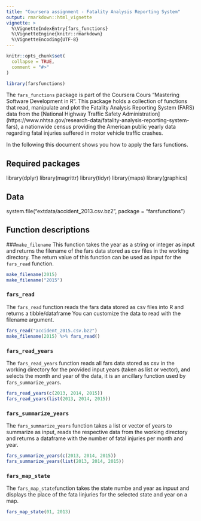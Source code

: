```yaml
---
title: "Coursera assignment - Fatality Analysis Reporting System"
output: rmarkdown::html_vignette
vignette: >
  %\VignetteIndexEntry{fars_functions}
  %\VignetteEngine{knitr::rmarkdown}
  %\VignetteEncoding{UTF-8}
---
```


```r
knitr::opts_chunk$set(
  collapse = TRUE,
  comment = "#>"
)
```

```r
library(farsfunctions)
```


The `fars_functions` package is part of the Coursera Cours "Mastering Software Development in R". 
This package holds a collection of functions that read, manipulate and plot the Fatality Analysis Reporting System (FARS) data from the [National Highway Traffic Safety Administration] (https://www.nhtsa.gov/research-data/fatality-analysis-reporting-system-fars), a nationwide census providing the American public yearly data regarding fatal injuries suffered in motor vehicle traffic crashes.

In the following this document shows you how to apply the fars functions.

## Required packages
library(dplyr)
library(magrittr)
library(tidyr)
library(maps)
library(graphics)

## Data
system.file("extdata/accident_2013.csv.bz2", package = "farsfunctions")

## Function descriptions

###`make_filename`
This function takes the year as a string or integer as input and returns the filename of the fars data stored as csv files in the working directory. The return value of this function can be used as input for the `fars_read` function.

```r

make_filename(2015)
make_filename("2015")
```

### `fars_read`
The `fars_read` function reads the fars data stored as csv files into R and returns a tibble/dataframe
You can customize the data to read with the filename argument.

```r
fars_read("accident_2015.csv.bz2")
make_filename(2015) %>% fars_read()
```

### `fars_read_years`
The `fars_read_years` function reads all fars data stored as csv in the working directory for the provided input years (taken as list or vector), and selects the month and year of the data, it is an ancillary function used by `fars_summarize_years`.

```r
fars_read_years(c(2013, 2014, 2015))
fars_read_years(list(2013, 2014, 2015))

```

### `fars_summarize_years`
The `fars_summarize_years` function takes a list or vector of years to summarize as input, reads the respective data from the working directory and returns a dataframe with the number of fatal injuries per month and year.

```r
fars_summarize_years(c(2013, 2014, 2015))
fars_summarize_years(list(2013, 2014, 2015))
```

### `fars_map_state`
The `fars_map_state`function takes the state numbe and year as inpuut and displays the place of the fata linjuries for the selected state and year on a map. 

```r
fars_map_state(01, 2013)

```
